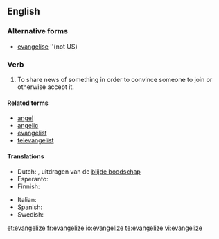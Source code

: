 ==English==

===Alternative forms===
* [[evangelise]] ''(not US)

===Verb===
{{en-verb|evangeliz|ing}}

# To share news of something in order to convince someone to join or otherwise accept it.

====Related terms====
* [[angel]]
* [[angelic]]
* [[evangelist]]
* [[televangelist]]

====Translations====
{{trans-top}}
* Dutch: {{t|nl|evangeliseren}}, uitdragen van de [[blijde boodschap]]
* Esperanto: {{t|eo|evangeligi}}
* Finnish: {{t-|fi|evankelioida}}
{{trans-mid}}
* Italian: {{t+|it|evangelizzare}}
* Spanish: {{t|es|evangelizar}}
* Swedish: {{t|sv|evangelisera}}
{{trans-bottom}}

[[et:evangelize]]
[[fr:evangelize]]
[[io:evangelize]]
[[te:evangelize]]
[[vi:evangelize]]